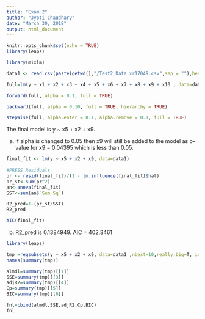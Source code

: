 ```yaml
---
title: "Exam 2"
author: "Jyoti Chaudhary"
date: "March 30, 2018"
output: html_document
---
```


```r
knitr::opts_chunk$set(echo = TRUE)
library(leaps)


```


```r
library(mixlm)

data1 <- read.csv(paste(getwd(),"/Test2_Data_xr17049.csv",sep = ""),header=T)

full=lm(y ~ x1 + x2 + x3 + x4 + x5 + x6 + x7 + x8 + x9 + x10 , data=data1)

forward(full, alpha = 0.1, full = TRUE)


```


```r




backward(full, alpha = 0.10, full = TRUE, hierarchy = TRUE)


```



```r
stepWise(full, alpha.enter = 0.1, alpha.remove = 0.1, full = TRUE)


```

The final model is y ~ x5 + x2 + x9.

a) If alpha is changed to 0.05 then x9 will still be added to the model as p-value for x9 = 0.04395 which is less than 0.05.


```r

final_fit <- lm(y ~ x5 + x2 + x9, data=data1)
  
#PRESS Residuals
pr <- resid(final_fit)/(1 - lm.influence(final_fit)$hat)
pr_st<-sum(pr^2)
an<-anova(final_fit)
SST<-sum(an$`Sum Sq`)

R2_pred=1-(pr_st/SST)
R2_pred

AIC(final_fit)

```

b) R2_pred is 0.1384949.
AIC = 402.3461



```r

library(leaps)

tmp =regsubsets(y ~ x5 + x2 + x9, data=data1 ,nbest=10,really.big=T, intercept=T)
names(summary(tmp))

almdl=summary(tmp)[[1]]
SSE=summary(tmp)[[3]]
adjR2=summary(tmp)[[4]]
Cp=summary(tmp)[[5]]
BIC=summary(tmp)[[6]]

fnl=cbind(almdl,SSE,adjR2,Cp,BIC)
fnl



```





